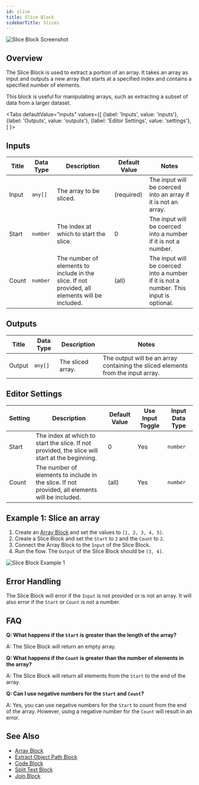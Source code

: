 ```yaml
---
id: slice
title: Slice Block
sidebarTitle: Slices
---
```



![Slice Block Screenshot](./assets/slice-block.png)

## Overview

The Slice Block is used to extract a portion of an array. It takes an array as input and outputs a new array that starts at a specified index and contains a specified number of elements.

This block is useful for manipulating arrays, such as extracting a subset of data from a larger dataset.

<Tabs
  defaultValue="inputs"
  values={[
    {label: 'Inputs', value: 'inputs'},
    {label: 'Outputs', value: 'outputs'},
    {label: 'Editor Settings', value: 'settings'},
  ]
}>

<TabItem value="inputs">

## Inputs

| Title | Data Type | Description                                                                                     | Default Value | Notes                                                                                  |
| ----- | --------- | ----------------------------------------------------------------------------------------------- | ------------- | -------------------------------------------------------------------------------------- |
| Input | `any[]`   | The array to be sliced.                                                                         | (required)    | The input will be coerced into an array if it is not an array.                         |
| Start | `number`  | The index at which to start the slice.                                                          | 0             | The input will be coerced into a number if it is not a number.                         |
| Count | `number`  | The number of elements to include in the slice. If not provided, all elements will be included. | (all)         | The input will be coerced into a number if it is not a number. This input is optional. |

</TabItem>

<TabItem value="outputs">

## Outputs

| Title  | Data Type | Description       | Notes                                                                            |
| ------ | --------- | ----------------- | -------------------------------------------------------------------------------- |
| Output | `any[]`   | The sliced array. | The output will be an array containing the sliced elements from the input array. |

</TabItem>

<TabItem value="settings">

## Editor Settings

| Setting | Description                                                                                     | Default Value | Use Input Toggle | Input Data Type |
| ------- | ----------------------------------------------------------------------------------------------- | ------------- | ---------------- | --------------- |
| Start   | The index at which to start the slice. If not provided, the slice will start at the beginning.  | 0             | Yes              | `number`        |
| Count   | The number of elements to include in the slice. If not provided, all elements will be included. | (all)         | Yes              | `number`        |

</TabItem>

</Tabs>

## Example 1: Slice an array

1. Create an [Array Block](./array.mdx) and set the values to `[1, 2, 3, 4, 5]`.
2. Create a Slice Block and set the `Start` to `2` and the `Count` to `2`.
3. Connect the Array Block to the `Input` of the Slice Block.
4. Run the flow. The `Output` of the Slice Block should be `[3, 4]`.

![Slice Block Example 1](./assets/slice-block-example-01.png)

## Error Handling

The Slice Block will error if the `Input` is not provided or is not an array. It will also error if the `Start` or `Count` is not a number.

## FAQ

**Q: What happens if the `Start` is greater than the length of the array?**

A: The Slice Block will return an empty array.

**Q: What happens if the `Count` is greater than the number of elements in the array?**

A: The Slice Block will return all elements from the `Start` to the end of the array.

**Q: Can I use negative numbers for the `Start` and `Count`?**

A: Yes, you can use negative numbers for the `Start` to count from the end of the array. However, using a negative number for the `Count` will result in an error.

## See Also

- [Array Block](./array.mdx)
- [Extract Object Path Block](./extract-object-path.mdx)
- [Code Block](./code.mdx)
- [Split Text Block](./split-text.mdx)
- [Join Block](./join.mdx)

